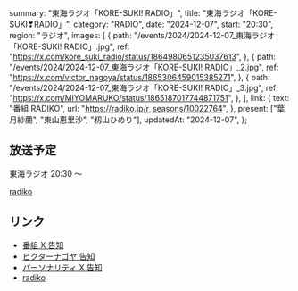   summary: "東海ラジオ「KORE-SUKI! RADIO」",
  title: "東海ラジオ「KORE-SUKI❣RADIO」",
  category: "RADIO",
  date: "2024-12-07",
  start: "20:30",
  region: "ラジオ",
  images: [
    {
      path: "/events/2024/2024-12-07_東海ラジオ「KORE-SUKI! RADIO」.jpg",
      ref: "https://x.com/kore_suki_radio/status/1864980651235037613",
    },
    {
      path: "/events/2024/2024-12-07_東海ラジオ「KORE-SUKI! RADIO」_2.jpg",
      ref: "https://x.com/victor_nagoya/status/1865306459015385271",
    },
    {
      path: "/events/2024/2024-12-07_東海ラジオ「KORE-SUKI! RADIO」_3.jpg",
      ref: "https://x.com/MIYOMARUKO/status/1865187017744871751",
    },
  ],
  link: {
    text: "番組 RADIKO",
    url: "https://radiko.jp/r_seasons/10022764",
  },
  present: ["葉月紗蘭", "東山恵里沙", "籾山ひめり"],
  updatedAt: "2024-12-07",
};

## 放送予定

東海ラジオ 20:30 〜

[radiko](https://radiko.jp/#TOKAIRADIO)

## リンク

- [番組 X 告知](https://x.com/kore_suki_radio/status/1864980651235037613)
- [ビクターナゴヤ 告知](https://x.com/victor_nagoya/status/1865306459015385271)
- [パーソナリティ X 告知](https://x.com/MIYOMARUKO/status/1865187017744871751)
- [radiko](https://radiko.jp/#TOKAIRADIO)
